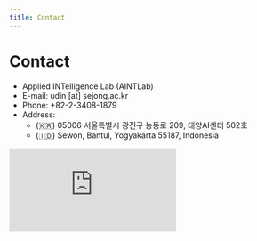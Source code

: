 ```yaml
---
title: Contact
---
```


# Contact

- Applied INTelligence Lab (AINTLab)
- E-mail: <highlight color="#1877F2">udin [at] sejong.ac.kr</highlight>
- Phone: +82-2-3408-1879
- Address:
	- (🇰🇷) 05006 서울특별시 광진구 능동로 209, 대양AI센터 502호
	- (🇮🇩) Sewon, Bantul, Yogyakarta 55187, Indonesia
	
<div class="map-responsive">
<iframe src="https://www.google.com/maps/embed?pb=!1m18!1m12!1m3!1d3163.1382684578657!2d127.07144581532079!3d37.55180603272926!2m3!1f0!2f0!3f0!3m2!1i1024!2i768!4f13.1!3m3!1m2!1s0x357ca4d0720eecc1%3A0x1a7ad975c6b5e4eb!2sSejong%20University!5e0!3m2!1sen!2skr!4v1664505677205!5m2!1sen!2skr" frameborder="0" allowfullscreen="" loading="lazy" referrerpolicy="no-referrer-when-downgrade"></iframe>
</div>